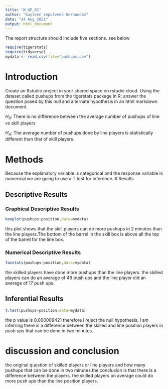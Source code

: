 ```yaml
---
title: "W_UP_01"
author: "kayleen sepulveda hernandez"
date: "24 Aug 2021"
output: html_document
---
```




The report structure should include five sections.  see below



```r
require(tigerstats)
require(tidyverse)
mydata <- read.csv(file="pushups.csv")
```

# Introduction

<!--In this section you explain what you are trying to show. Where did the data come from? What is the research or other question you are trying to answer?!-->

Create an Rstudio project in your shared space on rstudio.cloud.  Using the dataset called pushups from the tigerstats package in R; answer the question posed by this null and alternate hypothesis in an html markdown document.

$H_0$: There is no difference between the average number of pushups of line vs skill players

$H_A$: The average number of pushups done by line players is statistically different than that of skill players.

# Methods

<!--Decide on your methods: use "variable analysis" or other appropriate descriptors. Make sure to choose at least one graphical method and at least one numerical method.!-->

Because the explanatory variable is categorical and the response variable is numerical we are going to use a T test for inference. 
# Results

<!--Divide this section into two sub-sections: One for your descriptive results and one for your inferential results.!-->

## Descriptive Results

### Graphical Descriptive Results

<!--Graphical results here. Make sure to show your code. Provide appropriate labels for axes, giving units if possible, and provide a good title for the graph, too. Use the graphical results to describe the patterns if any that exist in the data as focused toward the research question!-->


```r
boxplot(pushups~position,data=mydata)
```


this plot shows that the skill players can do more pushups in 2 minutes than the line players.The bottom of the barrel in the skill box is above all the top of the barrel for the line box. 


### Numerical Descriptive Results



```r
favstats(pushups~position,data=mydata)
```

the skilled players have done more pushups than the line players. the skilled players can do an average of 49 push ups and the line player did an average of 17 push ups.

## Inferential Results

<!--State hypothesis clearly. Make sure your discussion of the inferential test covers all the aspects that the test output produces, such as test statistic, p-value etc. Make a decision about the null hypothesis, explain the assumptions on which the selected test/procedure was based, and why the chosen procedure satisfys the assumptions and is appropriate to answer the research question!-->

```r
t.test(pushups~position,data=mydata)
```
the p value is 0.000009421 therefore i reject the null hypothesis. I am inferring there is a difference between the skilled and line position players in push ups that can be done in two minutes.



# discussion and conclusion



the original question of skilled players or line players and how many pushups that can be done in two minutes.the conclusion is that there is a difference between the players. the skilled players on average could do more push ups than the line position players.


